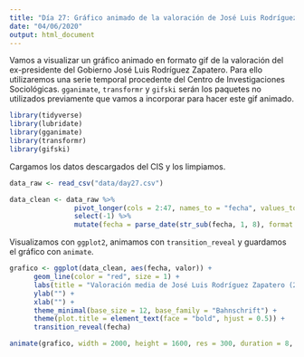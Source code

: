 ```yaml
---
title: "Día 27: Gráfico animado de la valoración de José Luis Rodríguez Zapatero"
date: "04/06/2020"
output: html_document
---
```


Vamos a visualizar un gráfico animado en formato gif de la valoración del ex-presidente del Gobierno José Luis Rodríguez Zapatero. Para ello utilizaremos una serie temporal procedente del Centro de Investigaciones Sociológicas. ```gganimate```, ```transformr``` y ```gifski``` serán los paquetes no utilizados previamente que vamos a incorporar para hacer este gif animado.

```r
library(tidyverse)
library(lubridate)
library(gganimate)
library(transformr)
library(gifski)
```

Cargamos los datos descargados del CIS y los limpiamos.

```r
data_raw <- read_csv("data/day27.csv")

data_clean <- data_raw %>% 
                pivot_longer(cols = 2:47, names_to = "fecha", values_to = "valor") %>% 
                select(-1) %>% 
                mutate(fecha = parse_date(str_sub(fecha, 1, 8), format = "%m-%Y"))
```

Visualizamos con ```ggplot2```, animamos con ```transition_reveal``` y guardamos el gráfico con ```animate```.

```r
grafico <- ggplot(data_clean, aes(fecha, valor)) +
      geom_line(color = "red", size = 1) +
      labs(title = "Valoración media de José Luis Rodríguez Zapatero (2000-2011)", caption = "Fuente: CIS | @jantleon") +
      ylab("") +
      xlab("") +
      theme_minimal(base_size = 12, base_family = "Bahnschrift") +
      theme(plot.title = element_text(face = "bold", hjust = 0.5)) +
      transition_reveal(fecha)

animate(grafico, width = 2000, height = 1600, res = 300, duration = 8, renderer = gifski_renderer("plots/day27.gif"))
```

